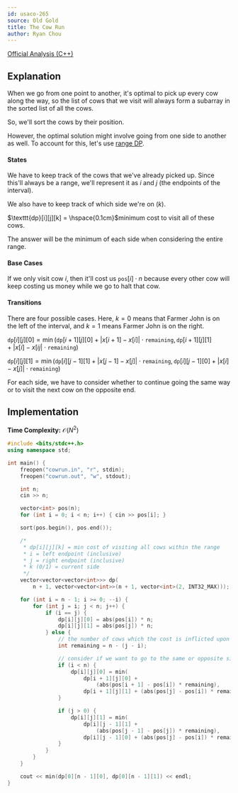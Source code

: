 ```yaml
---
id: usaco-265
source: Old Gold
title: The Cow Run
author: Ryan Chou
---
```


[Official Analysis (C++)](http://www.usaco.org/current/data/sol_cowrun_mar13.html)

## Explanation

When we go from one point to another, it's optimal to pick up every cow along the way, so the list of cows that we visit will always form a subarray in the sorted list of all the cows.

So, we'll sort the cows by their position.

However, the optimal solution might involve going from one side to another as well. To account for this, let's use [range DP](/gold/dp-ranges).

#### States

We have to keep track of the cows that we've already picked up. Since this'll always be a range, we'll represent it as $i$ and $j$ (the endpoints of the interval).

We also have to keep track of which side we're on ($k$).

$\texttt{dp}[i][j][k] = \hspace{0.1cm}$minimum cost to visit all of these cows.

The answer will be the minimum of each side when considering the entire range.

#### Base Cases

If we only visit cow $i$, then it'll cost us $\texttt{pos}[i] \cdot n$ because every other cow will keep costing us money while we go to halt that cow.

#### Transitions

There are four possible cases. Here, $k=0$ means that Farmer John is on the left of the interval, and $k=1$ means Farmer John is on the right.

$\texttt{dp}[i][j][0] = \min(\texttt{dp}[i + 1][j][0] + |x[i + 1] - x[i]| \cdot \texttt{remaining}, \texttt{dp}[i + 1][j][1] + |x[i] - x[ij| \cdot \texttt{remaining})$

$\texttt{dp}[i][j][1] = \min(\texttt{dp}[i][j - 1][1] + |x[j - 1] - x[j]| \cdot \texttt{remaining}, \texttt{dp}[i][j - 1][0] + |x[i] - x[j]| \cdot \texttt{remaining})$

For each side, we have to consider whether to continue going the same way or to visit the next cow on the opposite end.

## Implementation

**Time Complexity:** $\mathcal{O}(N^2)$

<LanguageSection>
<CPPSection>

```cpp
#include <bits/stdc++.h>
using namespace std;

int main() {
	freopen("cowrun.in", "r", stdin);
	freopen("cowrun.out", "w", stdout);

	int n;
	cin >> n;

	vector<int> pos(n);
	for (int i = 0; i < n; i++) { cin >> pos[i]; }

	sort(pos.begin(), pos.end());

	/*
	 * dp[i][j][k] = min cost of visiting all cows within the range
	 * i = left endpoint (inclusive)
	 * j = right endpoint (inclusive)
	 * k (0/1) = current side
	 */
	vector<vector<vector<int>>> dp(
	    n + 1, vector<vector<int>>(n + 1, vector<int>(2, INT32_MAX)));

	for (int i = n - 1; i >= 0; --i) {
		for (int j = i; j < n; j++) {
			if (i == j) {
				dp[i][j][0] = abs(pos[i]) * n;
				dp[i][j][1] = abs(pos[j]) * n;
			} else {
				// the number of cows which the cost is inflicted upon
				int remaining = n - (j - i);

				// consider if we want to go to the same or opposite side
				if (i < n) {
					dp[i][j][0] = min(
					    dp[i + 1][j][0] +
					        (abs(pos[i + 1] - pos[i]) * remaining),
					    dp[i + 1][j][1] + (abs(pos[j] - pos[i]) * remaining));
				}

				if (j > 0) {
					dp[i][j][1] = min(
					    dp[i][j - 1][1] +
					        (abs(pos[j - 1] - pos[j]) * remaining),
					    dp[i][j - 1][0] + (abs(pos[j] - pos[i]) * remaining));
				}
			}
		}
	}

	cout << min(dp[0][n - 1][0], dp[0][n - 1][1]) << endl;
}
```

</CPPSection>
</LanguageSection>
